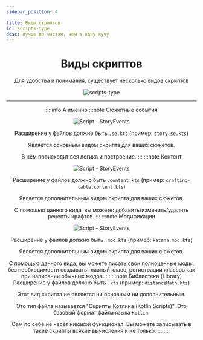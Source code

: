 ```yaml
---
sidebar_position: 4

title: Виды скриптов
id: scripts-type
desc: лучше по частям, чем в одну кучу
---
```



<div align="center">

# Виды скриптов

Для удобства и понимания, существует несколько видов скриптов

<div className="show" id="mask">

![scripts-type](@site/static/img/doc/titles/ScriptsType0.webp)

</div>

---

::::info А именно
:::note Сюжетные события

<div style={{ "max-width": "100%" }} >

![Script - StoryEvents](@site/static/img/doc/titles/StoryEvents0.png)

</div>

Расширение у файлов должно быть `.se.kts` (пример: `story.se.kts`)

Является основным видом скрипта для ваших сюжетов.

В нём происходит вся логика и построение.
:::
:::note Контент

<div style={{ "max-width": "100%" }}>

![Script - StoryEvents](@site/static/img/doc/titles/Content0.png)

</div>

Расширение у файлов должно быть `.content.kts` (пример: `crafting-table.content.kts`)

Является дополнительным видом скрипта для ваших сюжетов.

С помощью данного вида, вы можете: добавить/изменить/удалить рецепты крафтов.
:::
:::note Модификации

<div style={{ "max-width": "100%" }} >

![Script - StoryEvents](@site/static/img/doc/titles/Mod0.png)

</div>

Расширение у файлов должно быть `.mod.kts` (пример: `katana.mod.kts`)

Является дополнительным видом скрипта для ваших сюжетов.

С помощью данного вида, вы можете писать свои полноценные моды, без необходимости создавать главный класс, регистрации классов как при написании обычных модов.
:::
:::note Библиотека (Library)
Расширение у файлов должно быть `.kts` (пример: `distanceMath.kts`)

Этот вид скрипта не является ни основным ни дополнительным.

Это тип файла называется "Скрипты Котлина (Kotlin Scripts)". Это базовый формат файла языка `Kotlin`.

Сам по себе не несёт никакой функционал. Вы можете записывать в такие скрипты всякие вычисления и не только.
:::
::::
</div>